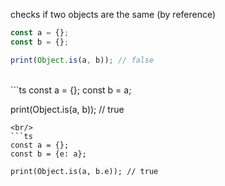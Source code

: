 checks if two objects are the same (by reference)

```ts
const a = {};
const b = {};

print(Object.is(a, b)); // false
```
<br/>
```ts
const a = {};
const b = a;

print(Object.is(a, b)); // true
```
<br/>
```ts	
const a = {};
const b = {e: a};

print(Object.is(a, b.e)); // true
```


